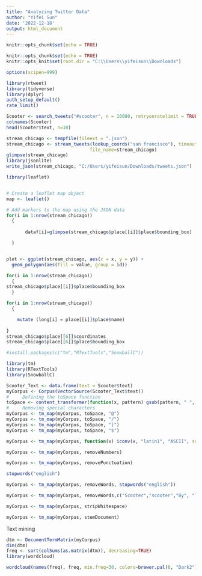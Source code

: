 ---
title: "Analyzing Twitter Data"
author: "Yifei Sun"
date: '2022-12-18'
output: html_document
---

```{r setup, include=FALSE}
knitr::opts_chunk$set(echo = TRUE)
```


```{r}
knitr::opts_chunk$set(echo = TRUE)
knitr::opts_knit$set(root.dir = "C:\\Users\\yifeisun\\Downloads")
```

```{r}
options(scipen=999)

library(rtweet)
library(tidyverse)
library(dplyr)
auth_setup_default()
rate_limit()
```

```{r}
Scooter <- search_tweets("#scooter", n = 10000, retryonratelimit = TRUE, include_rts = FALSE)
colnames(Scooter)
head(Scooter$text, n=10)


```

```{r}
stream_chicago <- tempfile(fileext = ".json")
stream_chicago <- stream_tweets(lookup_coords("san francisco"), timeout = 15, 
                               file_name=stream_chicago)
glimpse(stream_chicago)
library(jsonlite)
write_json(stream_chicago, "C:/Users/yifeisun/Downloads/tweets.json")
```

```{r}
library(leaflet)


# Create a leaflet map object
map <- leaflet()

# Add markers to the map using the JSON data
for(i in 1:nrow(stream_chicago))
  {
   
       dataf[i]=glimpse(stream_chicago$place[[i]]$place$bounding_box)

  }


plot <- ggplot(stream_chicago, aes(x = x, y = y)) +
  geom_polygon(aes(fill = value, group = id))
```

```{r}
for(i in 1:nrow(stream_chicago))
  {
stream_chicago$place[[i]]$place$bounding_box
  }

for(i in 1:nrow(stream_chicago))
  {

    mutate (long[i] = place[[i]]$place$name)
  
}
stream_chicago$place[[6]]$coordinates
stream_chicago$place[[6]]$place$bounding_box
```

```{r}
#install.packages(c("tm","RTextTools","SnowballC"))

library(tm)
library(RTextTools)
library(SnowballC)

```

```{r}
Scooter_Text <- data.frame(text = Scooter$text)
myCorpus <- Corpus(VectorSource(Scooter_Text$text))
#     Defining the toSpace function
toSpace <- content_transformer(function(x, pattern) gsub(pattern, " ", x))
#     Removing special characters
myCorpus <- tm_map(myCorpus, toSpace, "@")
myCorpus <- tm_map(myCorpus, toSpace, "/")
myCorpus <- tm_map(myCorpus, toSpace, "]")
myCorpus <- tm_map(myCorpus, toSpace, "$")

myCorpus <- tm_map(myCorpus, function(x) iconv(x, "latin1", "ASCII", sub=""))

myCorpus <- tm_map(myCorpus, removeNumbers)

myCorpus <- tm_map(myCorpus, removePunctuation)

stopwords("english")

myCorpus <- tm_map(myCorpus, removeWords, stopwords("english"))

myCorpus <- tm_map(myCorpus, removeWords,c("Scooter","scooter","By", "The", "http", "may", "ttp","qhb...", "https", "http...", "for", "tco"))

myCorpus <- tm_map(myCorpus, stripWhitespace)

myCorpus <- tm_map(myCorpus, stemDocument)
```

Text mining

```{r}
dtm <- DocumentTermMatrix(myCorpus)
dim(dtm)
freq <- sort(colSums(as.matrix(dtm)), decreasing=TRUE)
library(wordcloud)

wordcloud(names(freq), freq, min.freq=30, colors=brewer.pal(6, "Dark2"))

```


```{r}

```